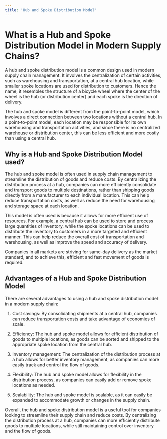 ```yaml
---
title: 'Hub and Spoke Distribution Model'
---
```


# What is a Hub and Spoke Distribution Model in Modern Supply Chains?

A hub and spoke distribution model is a common design used in modern supply chain management. It involves the centralization of certain activities, such as warehousing and transportation, at a central hub location, while smaller spoke locations are used for distribution to customers. Hence the name, it resembles the structure of a bicycle wheel where the center of the wheel is the hub (or distribution center) and each spoke is the direction of delivery.

The hub and spoke model is different from the point-to-point model, which involves a direct connection between two locations without a central hub. In a point-to-point model, each location may be responsible for its own warehousing and transportation activities, and since there is no centralized warehouse or distribution center, this can be less efficient and more costly than using a central hub.

## Why is a Hub and Spoke Distribution Model used?

The hub and spoke model is often used in supply chain management to streamline the distribution of goods and reduce costs. By centralizing the distribution process at a hub, companies can more efficiently consolidate and transport goods to multiple destinations, rather than shipping goods directly from a manufacturer to each individual location. This can help reduce transportation costs, as well as reduce the need for warehousing and storage space at each location.

This model is often used is because it allows for more efficient use of resources. For example, a central hub can be used to store and process large quantities of inventory, while the spoke locations can be used to distribute the inventory to customers in a more targeted and efficient manner. This can help reduce the overall cost of transportation and warehousing, as well as improve the speed and accuracy of delivery.

Companies in all markets are striving for same-day delivery as the market standard, and to achieve this, efficient and fast movement of goods is required.

## Advantages of a Hub and Spoke Distribution Model

There are several advantages to using a hub and spoke distribution model in a modern supply chain:

1. Cost savings: By consolidating shipments at a central hub, companies can reduce transportation costs and take advantage of economies of scale.

1. Efficiency: The hub and spoke model allows for efficient distribution of goods to multiple locations, as goods can be sorted and shipped to the appropriate spoke location from the central hub.

1. Inventory management: The centralization of the distribution process at a hub allows for better inventory management, as companies can more easily track and control the flow of goods.

1. Flexibility: The hub and spoke model allows for flexibility in the distribution process, as companies can easily add or remove spoke locations as needed.

1. Scalability: The hub and spoke model is scalable, as it can easily be expanded to accommodate growth or changes in the supply chain.

Overall, the hub and spoke distribution model is a useful tool for companies looking to streamline their supply chain and reduce costs. By centralizing the distribution process at a hub, companies can more efficiently distribute goods to multiple locations, while still maintaining control over inventory and the flow of goods.
